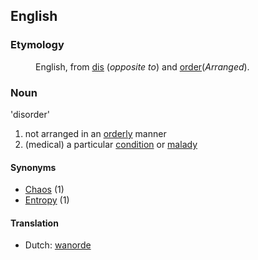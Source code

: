 ==English==

===Etymology===

:English, from [[dis]] (''opposite to'') and [[order]](''Arranged'').

===Noun===
'disorder'

# not arranged in an [[orderly]] manner
# (medical) a particular [[condition]] or [[malady]]

====Synonyms====
*[[Chaos]] (1)
*[[Entropy]] (1)

====Translation====
*Dutch: [[wanorde]]